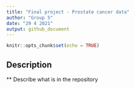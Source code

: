 ```yaml
---
title: "Final project - Prostate cancer data"
author: "Group 5"
date: "29 4 2021"
output: github_document
---
```


```r
knitr::opts_chunk$set(echo = TRUE)
```

## Description

** Describe what is in the repository